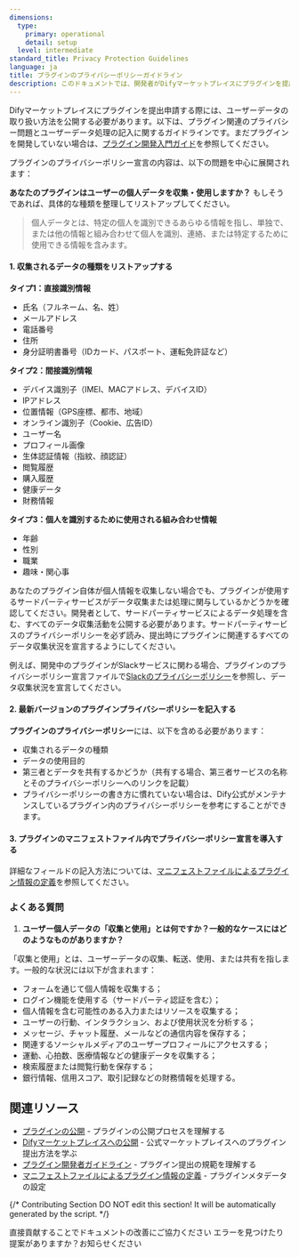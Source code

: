 ```yaml
---
dimensions:
  type:
    primary: operational
    detail: setup
  level: intermediate
standard_title: Privacy Protection Guidelines
language: ja
title: プラグインのプライバシーポリシーガイドライン
description: このドキュメントでは、開発者がDifyマーケットプレイスにプラグインを提出する際にプライバシーポリシーを作成する方法のガイドラインを説明します。内容には、収集される個人データの種類（直接識別情報、間接識別情報、組み合わせ情報）の確認とリストアップ方法、プラグインのプライバシーポリシーの記入方法、マニフェストファイルでのプライバシーポリシー宣言の導入方法、および関連するよくある質問への回答が含まれます。
---
```


Difyマーケットプレイスにプラグインを提出申請する際には、ユーザーデータの取り扱い方法を公開する必要があります。以下は、プラグイン関連のプライバシー問題とユーザーデータ処理の記入に関するガイドラインです。まだプラグインを開発していない場合は、[プラグイン開発入門ガイド](/plugin-dev-ja/0211-getting-started-dify-tool)を参照してください。

プラグインのプライバシーポリシー宣言の内容は、以下の問題を中心に展開されます：

**あなたのプラグインはユーザーの個人データを収集・使用しますか？** もしそうであれば、具体的な種類を整理してリストアップしてください。

> 個人データとは、特定の個人を識別できるあらゆる情報を指し、単独で、または他の情報と組み合わせて個人を識別、連絡、または特定するために使用できる情報を含みます。

#### **1. 収集されるデータの種類をリストアップする**

**タイプ1：直接識別情報**

*   氏名（フルネーム、名、姓）
*   メールアドレス
*   電話番号
*   住所
*   身分証明書番号（IDカード、パスポート、運転免許証など）

**タイプ2：間接識別情報**

*   デバイス識別子（IMEI、MACアドレス、デバイスID）
*   IPアドレス
*   位置情報（GPS座標、都市、地域）
*   オンライン識別子（Cookie、広告ID）
*   ユーザー名
*   プロフィール画像
*   生体認証情報（指紋、顔認証）
*   閲覧履歴
*   購入履歴
*   健康データ
*   財務情報

**タイプ3：個人を識別するために使用される組み合わせ情報**

*   年齢
*   性別
*   職業
*   趣味・関心事

あなたのプラグイン自体が個人情報を収集しない場合でも、プラグインが使用するサードパーティサービスがデータ収集または処理に関与しているかどうかを確認してください。開発者として、サードパーティサービスによるデータ処理を含む、すべてのデータ収集活動を公開する必要があります。サードパーティサービスのプライバシーポリシーを必ず読み、提出時にプラグインに関連するすべてのデータ収集状況を宣言するようにしてください。

例えば、開発中のプラグインがSlackサービスに関わる場合、プラグインのプライバシーポリシー宣言ファイルで[Slackのプライバシーポリシー](https://slack.com/trust/privacy/privacy-policy)を参照し、データ収集状況を宣言してください。

#### 2. 最新バージョンのプラグインプライバシーポリシーを記入する

**プラグインのプライバシーポリシー**には、以下を含める必要があります：

*   収集されるデータの種類
*   データの使用目的
*   第三者とデータを共有するかどうか（共有する場合、第三者サービスの名称とそのプライバシーポリシーへのリンクを記載）
*   プライバシーポリシーの書き方に慣れていない場合は、Dify公式がメンテナンスしているプラグイン内のプライバシーポリシーを参考にすることができます。

#### **3. プラグインのマニフェストファイル内でプライバシーポリシー宣言を導入する**

詳細なフィールドの記入方法については、[マニフェストファイルによるプラグイン情報の定義](/plugin-dev-ja/0411-plugin-info-by-manifest)を参照してください。

### **よくある質問**

1.  **ユーザー個人データの「収集と使用」とは何ですか？一般的なケースにはどのようなものがありますか？**

「収集と使用」とは、ユーザーデータの収集、転送、使用、または共有を指します。一般的な状況には以下が含まれます：

*   フォームを通じて個人情報を収集する；
*   ログイン機能を使用する（サードパーティ認証を含む）；
*   個人情報を含む可能性のある入力またはリソースを収集する；
*   ユーザーの行動、インタラクション、および使用状況を分析する；
*   メッセージ、チャット履歴、メールなどの通信内容を保存する；
*   関連するソーシャルメディアのユーザープロフィールにアクセスする；
*   運動、心拍数、医療情報などの健康データを収集する；
*   検索履歴または閲覧行動を保存する；
*   銀行情報、信用スコア、取引記録などの財務情報を処理する。

## 関連リソース

-   [プラグインの公開](/plugin-dev-ja/0321-release-overview) - プラグインの公開プロセスを理解する
-   [Difyマーケットプレイスへの公開](/plugin-dev-ja/0322-release-to-dify-marketplace) - 公式マーケットプレイスへのプラグイン提出方法を学ぶ
-   [プラグイン開発者ガイドライン](/plugin-dev-ja/0312-contributor-covenant-code-of-conduct) - プラグイン提出の規範を理解する
-   [マニフェストファイルによるプラグイン情報の定義](/plugin-dev-ja/0411-plugin-info-by-manifest) - プラグインメタデータの設定

{/*
Contributing Section
DO NOT edit this section!
It will be automatically generated by the script.
*/}

<CardGroup cols="2">
    <Card
        title="このページを編集する"
        icon="pen-to-square"
        href="https://github.com/langgenius/dify-docs/edit/main/plugin-dev-ja/0312-privacy-protection-guidelines.mdx"
    >
        直接貢献することでドキュメントの改善にご協力ください
    </Card>
    <Card
        title="問題を報告する"
        icon="github"
        href="https://github.com/langgenius/dify-docs/issues/new?title=ドキュメントの問題%3A%20privacy-protection-guideli&body=%23%23%20問題の説明%0A%3C%21--%20発見した問題について簡単に説明してください%20--%3E%0A%0A%23%23%20ページリンク%0Ahttps%3A%2F%2Fgithub.com%2Flanggenius%2Fdify-docs%2Fblob%2Fmain%2Fplugin-dev-ja%2F0312-privacy-protection-guidelines.mdx%0A%0A%23%23%20提案される変更%0A%3C%21--%20特定の変更案がある場合は、ここで説明してください%20--%3E%0A%0A%3C%21--%20ドキュメントの品質向上にご協力いただきありがとうございます！%20--%3E"
    >
        エラーを見つけたり提案がありますか？お知らせください
    </Card>
</CardGroup>
